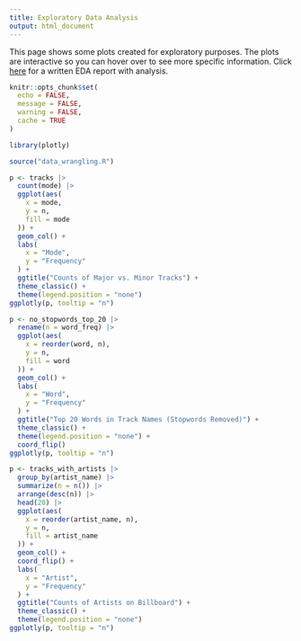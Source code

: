 ```yaml
---
title: Exploratory Data Analysis
output: html_document
---
```


This page shows some plots created for exploratory purposes. The plots are interactive so you can hover over to see more specific information. Click [here](https://github.com/BullDF/billboard-songs-analysis-with-spotify/blob/main/EDA/report.pdf) for a written EDA report with analysis.

```r
knitr::opts_chunk$set(
  echo = FALSE,
  message = FALSE,
  warning = FALSE,
  cache = TRUE
)
```

```r
library(plotly)
```

```r
source("data_wrangling.R")
```

```r
p <- tracks |>
  count(mode) |>
  ggplot(aes(
    x = mode,
    y = n,
    fill = mode
  )) +
  geom_col() +
  labs(
    x = "Mode",
    y = "Frequency"
  ) +
  ggtitle("Counts of Major vs. Minor Tracks") +
  theme_classic() +
  theme(legend.position = "none")
ggplotly(p, tooltip = "n")
```

```r
p <- no_stopwords_top_20 |>
  rename(n = word_freq) |>
  ggplot(aes(
    x = reorder(word, n),
    y = n,
    fill = word
  )) +
  geom_col() +
  labs(
    x = "Word",
    y = "Frequency"
  ) +
  ggtitle("Top 20 Words in Track Names (Stopwords Removed)") +
  theme_classic() +
  theme(legend.position = "none") +
  coord_flip()
ggplotly(p, tooltip = "n")
```

```r
p <- tracks_with_artists |>
  group_by(artist_name) |>
  summarize(n = n()) |>
  arrange(desc(n)) |>
  head(20) |>
  ggplot(aes(
    x = reorder(artist_name, n),
    y = n,
    fill = artist_name
  )) +
  geom_col() +
  coord_flip() +
  labs(
    x = "Artist",
    y = "Frequency"
  ) +
  ggtitle("Counts of Artists on Billboard") +
  theme_classic() +
  theme(legend.position = "none")
ggplotly(p, tooltip = "n")
```
